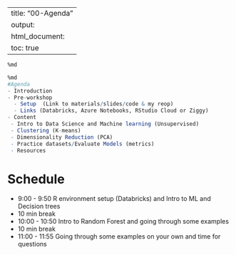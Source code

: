 
---
title: "00-Agenda"
output:
  html_document:
    toc: true
---


```r
%md

```


```r
%md
#Agenda
- Introduction
- Pre-workshop
  - Setup  (Link to materials/slides/code & my reop)
  - Links (Databricks, Azure Notebooks, RStudio Cloud or Ziggy)
- Content
 - Intro to Data Science and Machine learning (Unsupervised)
 - Clustering (K-means)
 - Dimensionality Reduction (PCA)
 - Practice datasets/Evaluate Models (metrics)
 - Resources

```


# Schedule
- 9:00 - 9:50 R environment setup (Databricks) and Intro to ML and Decision trees
- 10 min break
- 10:00 - 10:50  Intro to Random Forest and going through some examples
- 10 min break
- 11:00 - 11:55  Going through some examples on your own and time for questions
